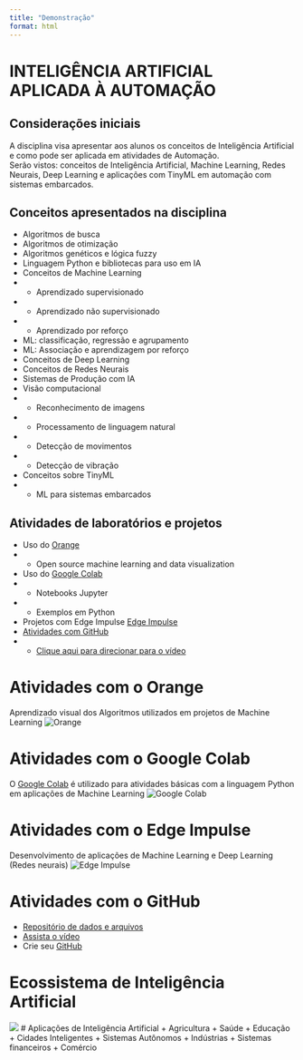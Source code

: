 ```yaml
---
title: "Demonstração"
format: html
---
```


# INTELIGÊNCIA ARTIFICIAL APLICADA À AUTOMAÇÃO 

## Considerações iniciais
A disciplina visa apresentar aos alunos os conceitos de Inteligência Artificial e como pode ser aplicada em atividades de Automação.
<br>
Serão vistos: conceitos de Inteligência Artificial, Machine Learning, Redes Neurais, Deep Learning e aplicações com TinyML em automação com sistemas embarcados.

## Conceitos apresentados na disciplina

+ Algoritmos de busca
+ Algoritmos de otimização
+ Algoritmos genéticos e lógica fuzzy
+ Linguagem Python e bibliotecas para uso em IA
+ Conceitos de Machine Learning
+ + Aprendizado supervisionado
+ + Aprendizado não supervisionado
+ + Aprendizado por reforço
+ ML: classificação, regressão e agrupamento
+ ML: Associação e aprendizagem por reforço
+ Conceitos de Deep Learning
+ Conceitos de Redes Neurais
+ Sistemas de Produção com IA
+ Visão computacional
+ + Reconhecimento de imagens
+ + Processamento de linguagem natural
+ + Detecção de movimentos
+ + Detecção de vibração
+ Conceitos sobre TinyML
+ + ML para sistemas embarcados

## Atividades de laboratórios e projetos
+ Uso do [Orange](https://orangedatamining.com/)
+ + Open source machine learning and data visualization
+ Uso do [Google Colab](https://colab.research.google.com/)
+ + Notebooks Jupyter
+ + Exemplos em Python
+ Projetos com Edge Impulse [Edge Impulse](https://wwwedgeimpulse.com/)
+ [Atividades com GitHub](https://docs.github.com/en/get-started/quickstart/hello-world)
+ + [Clique aqui para direcionar para o vídeo](https://www.youtube.com/watch?v=_hZf1teRFNg
)

# Atividades com o Orange
Aprendizado visual dos Algoritmos utilizados em projetos de Machine Learning
![Orange](imagens/orange_imagem1.png)

# Atividades com o Google Colab
O [Google Colab](https://colab.research.google.com/) é utilizado para atividades básicas com a linguagem Python em aplicações de Machine Learning
![Google Colab](imagens/colab_imagem2.png)

# Atividades com o Edge Impulse
Desenvolvimento de aplicações de Machine Learning e Deep Learning (Redes neurais) 
![Edge Impulse](imagens/edge_impulse_imagem_3.png)

# Atividades com o GitHub

+ [Repositório de dados e arquivos](https://docs.github.com/en/get-started/quickstart/hello-world)
+ [Assista o vídeo](https://www.youtube.com/watch?v=_hZf1teRFNg)
+ Crie seu [GitHub](https://github.com/signup?source=login)

# Ecossistema de Inteligência Artificial
![](/imagens/Ecossistema_de_Intelig%C3%AAncia_Artificial.png)
# Aplicações de Inteligência Artificial
+ Agricultura
+ Saúde
+ Educação
+ Cidades Inteligentes
+ Sistemas Autônomos
+ Indústrias
+ Sistemas financeiros
+ Comércio                 
